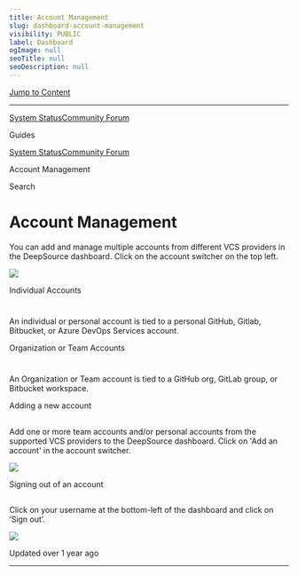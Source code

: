 ```yaml
---
title: Account Management
slug: dashboard-account-management
visibility: PUBLIC
label: Dashboard
ogImage: null
seoTitle: null
seoDescription: null
---
```

[Jump to Content](#content)

* * *

[System Status](https://deepsourcestatus.com/)[Community Forum](https://discuss.deepsource.com/)

Guides

[System Status](https://deepsourcestatus.com/)[Community Forum](https://discuss.deepsource.com/)

Account Management

Search

Account Management
==================

You can add and manage multiple accounts from different VCS providers in the DeepSource dashboard. Click on the account switcher on the top left.

![](https://files.readme.io/a389bb9-Click-Account-switcher.png)

Individual Accounts

[](#individual-accounts)
===============================================

An individual or personal account is tied to a personal GitHub, Gitlab, Bitbucket, or Azure DevOps Services account.

Organization or Team Accounts

[](#organization-or-team-accounts)
===================================================================

An Organization or Team account is tied to a GitHub org, GitLab group, or Bitbucket workspace.

Adding a new account

[](#adding-a-new-account)
-------------------------------------------------

Add one or more team accounts and/or personal accounts from the supported VCS providers to the DeepSource dashboard. Click on 'Add an account' in the account switcher.

![](https://files.readme.io/3c3b0c2-Adding_an_account.png)

Signing out of an account

[](#signing-out-of-an-account)
-----------------------------------------------------------

Click on your username at the bottom-left of the dashboard and click on ‘Sign out’.

![](https://files.readme.io/a49ed38-Signing_out_of_an_account.png)

Updated over 1 year ago

* * *
